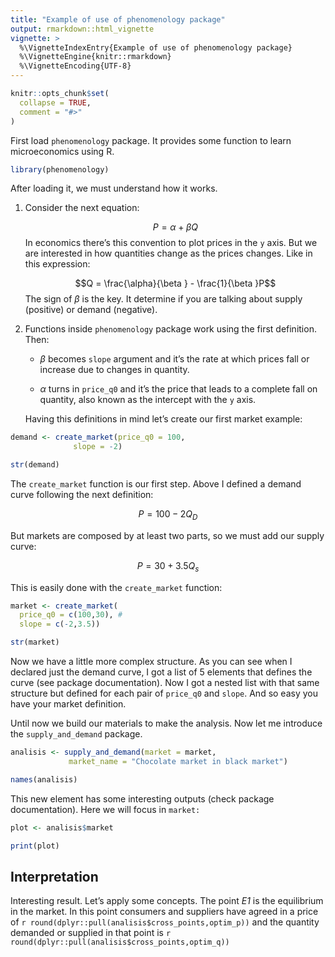 ```yaml
---
title: "Example of use of phenomenology package"
output: rmarkdown::html_vignette
vignette: >
  %\VignetteIndexEntry{Example of use of phenomenology package}
  %\VignetteEngine{knitr::rmarkdown}
  %\VignetteEncoding{UTF-8}
---
```


```r
knitr::opts_chunk$set(
  collapse = TRUE,
  comment = "#>"
)
```

First load `phenomenology` package. It provides some function to learn microeconomics using R.

```r
library(phenomenology)
```

After loading it, we must understand how it works.

1.  Consider the next equation:

    $$P = \alpha + \beta Q$$ In economics there's this convention to plot prices in the `y` axis. But we are interested in how quantities change as the prices changes. Like in this expression:

    $$Q = \frac{\alpha}{\beta } - \frac{1}{\beta }P$$ The sign of $\beta$ is the key. It determine if you are talking about supply (positive) or demand (negative).

2.  Functions inside `phenomenology` package work using the first definition. Then:

    -   $\beta$ becomes `slope` argument and it's the rate at which prices fall or increase due to changes in quantity.

    -   $\alpha$ turns in `price_q0` and it's the price that leads to a complete fall on quantity, also known as the intercept with the `y` axis.

    Having this definitions in mind let's create our first market example:

```r

demand <- create_market(price_q0 = 100,
              slope = -2)

str(demand)

```

The `create_market` function is our first step. Above I defined a demand curve following the next definition:

$$
P = 100 - 2Q_D
$$

But markets are composed by at least two parts, so we must add our supply curve:

$$
P = 30 + 3.5Q_s
$$

This is easily done with the `create_market` function:

```r
market <- create_market(
  price_q0 = c(100,30), #
  slope = c(-2,3.5))

str(market)
```

Now we have a little more complex structure. As you can see when I declared just the demand curve, I got a list of 5 elements that defines the curve (see package documentation). Now I got a nested list with that same structure but defined for each pair of `price_q0` and `slope`. And so easy you have your market definition.

Until now we build our materials to make the analysis. Now let me introduce the `supply_and_demand` package.

```r
analisis <- supply_and_demand(market = market,
             market_name = "Chocolate market in black market")

names(analisis)
```

This new element has some interesting outputs (check package documentation). Here we will focus in `market:`

```r
plot <- analisis$market

print(plot)
```
## Interpretation

Interesting result. Let's apply some concepts. The point *E1* is the equilibrium in the market. In this point consumers and suppliers have agreed in a price of `r round(dplyr::pull(analisis$cross_points,optim_p))` and the quantity demanded or supplied in that point is 
`r round(dplyr::pull(analisis$cross_points,optim_q))`
